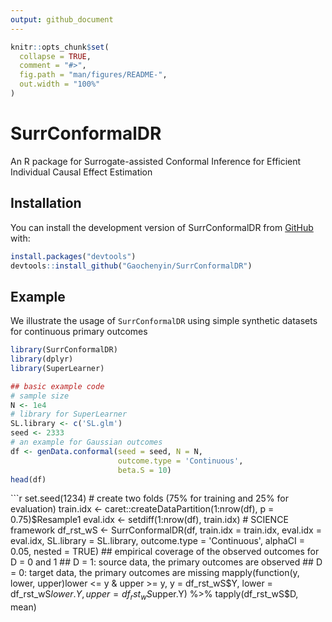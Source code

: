 ```yaml
---
output: github_document
---
```


<!-- README.md is generated from README.Rmd. Please edit that file -->

```r
knitr::opts_chunk$set(
  collapse = TRUE,
  comment = "#>",
  fig.path = "man/figures/README-",
  out.width = "100%"
)
```

# SurrConformalDR

<!-- badges: start -->
<!-- badges: end -->

An R package for Surrogate-assisted Conformal Inference for Efficient Individual Causal Effect Estimation

## Installation

You can install the development version of SurrConformalDR from [GitHub](https://github.com/) with:

```r
install.packages("devtools")
devtools::install_github("Gaochenyin/SurrConformalDR")
```

## Example

We illustrate the usage of `SurrConformalDR` using simple synthetic datasets for continuous primary outcomes
```r
library(SurrConformalDR)
library(dplyr)
library(SuperLearner)
```

```r
## basic example code
# sample size
N <- 1e4
# library for SuperLearner
SL.library <- c('SL.glm')
seed <- 2333
# an example for Gaussian outcomes
df <- genData.conformal(seed = seed, N = N, 
                        outcome.type = 'Continuous',
                        beta.S = 10)
head(df)
```

```r
set.seed(1234)
# create two folds (75% for training and 25% for evaluation)
train.idx <- caret::createDataPartition(1:nrow(df), p = 0.75)$Resample1
eval.idx <- setdiff(1:nrow(df), train.idx)
# SCIENCE framework
df_rst_wS <- SurrConformalDR(df, 
                        train.idx = train.idx, 
                        eval.idx = eval.idx,
                        SL.library = SL.library,
                        outcome.type = 'Continuous',
                        alphaCI = 0.05, nested = TRUE)
## empirical coverage of the observed outcomes for D = 0 and 1
## D = 1: source data, the primary outcomes are observed
## D = 0: target data, the primary outcomes are missing
mapply(function(y, lower, upper)lower <= y & upper >= y, 
       y = df_rst_wS$Y, 
       lower = df_rst_wS$lower.Y,
       upper = df_rst_wS$upper.Y) %>% 
  tapply(df_rst_wS$D, mean)


